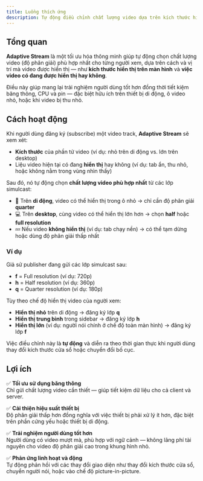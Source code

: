 ```yaml
---
title: Luồng thích ứng
description: Tự động điều chỉnh chất lượng video dựa trên kích thước hiển thị và khả năng hiển thị để tối ưu hiệu suất và tiết kiệm băng thông.
---
```


## Tổng quan

**Adaptive Stream** là một tối ưu hóa thông minh giúp tự động chọn chất lượng video (độ phân giải) phù hợp nhất cho từng người xem, dựa trên cách và vị trí mà video được hiển thị — như **kích thước hiển thị trên màn hình** và **việc video có đang được hiển thị hay không**.

Điều này giúp mang lại trải nghiệm người dùng tốt hơn đồng thời tiết kiệm băng thông, CPU và pin — đặc biệt hữu ích trên thiết bị di động, ô video nhỏ, hoặc khi video bị thu nhỏ.

## Cách hoạt động

Khi người dùng đăng ký (subscribe) một video track, **Adaptive Stream** sẽ xem xét:

- **Kích thước** của phần tử video (ví dụ: nhỏ trên di động vs. lớn trên desktop)
- Liệu video hiện tại có đang **hiển thị** hay không (ví dụ: tab ẩn, thu nhỏ, hoặc không nằm trong vùng nhìn thấy)

Sau đó, nó tự động chọn **chất lượng video phù hợp nhất** từ các lớp simulcast:

- 📱 Trên **di động**, video có thể hiển thị trong ô nhỏ → chỉ cần độ phân giải **quarter**
- 💻 Trên **desktop**, cùng video có thể hiển thị lớn hơn → chọn **half** hoặc **full resolution**
- 💤 Nếu video **không hiển thị** (ví dụ: tab chạy nền) → có thể tạm dừng hoặc dùng độ phân giải thấp nhất

### Ví dụ

Giả sử publisher đang gửi các lớp simulcast sau:

- **f** = Full resolution (ví dụ: 720p)
- **h** = Half resolution (ví dụ: 360p)
- **q** = Quarter resolution (ví dụ: 180p)

Tùy theo chế độ hiển thị video của người xem:

- **Hiển thị nhỏ** trên di động → đăng ký lớp **q**
- **Hiển thị trung bình** trong sidebar → đăng ký lớp **h**
- **Hiển thị lớn** (ví dụ: người nói chính ở chế độ toàn màn hình) → đăng ký lớp **f**

Việc điều chỉnh này là **tự động** và diễn ra theo thời gian thực khi người dùng thay đổi kích thước cửa sổ hoặc chuyển đổi bố cục.

## Lợi ích

✅ **Tối ưu sử dụng băng thông**  
Chỉ gửi chất lượng video cần thiết — giúp tiết kiệm dữ liệu cho cả client và server.

✅ **Cải thiện hiệu suất thiết bị**  
Độ phân giải thấp hơn đồng nghĩa với việc thiết bị phải xử lý ít hơn, đặc biệt trên phần cứng yếu hoặc thiết bị di động.

✅ **Trải nghiệm người dùng tốt hơn**  
Người dùng có video mượt mà, phù hợp với ngữ cảnh — không lãng phí tài nguyên cho video độ phân giải cao trong khung hình nhỏ.

✅ **Phản ứng linh hoạt và động**  
Tự động phản hồi với các thay đổi giao diện như thay đổi kích thước cửa sổ, chuyển người nói, hoặc vào chế độ picture-in-picture.
